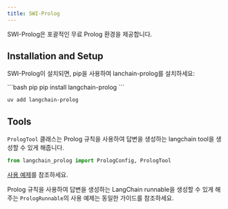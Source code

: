 ```yaml
---
title: SWI-Prolog
---
```


SWI-Prolog은 포괄적인 무료 Prolog 환경을 제공합니다.

## Installation and Setup

SWI-Prolog이 설치되면, pip을 사용하여 lanchain-prolog를 설치하세요:

<CodeGroup>
```bash pip
pip install langchain-prolog
```

```bash uv
uv add langchain-prolog
```
</CodeGroup>

## Tools

`PrologTool` 클래스는 Prolog 규칙을 사용하여 답변을 생성하는 langchain tool을 생성할 수 있게 해줍니다.

```python
from langchain_prolog import PrologConfig, PrologTool
```

[사용 예제](/oss/integrations/tools/prolog_tool)를 참조하세요.

Prolog 규칙을 사용하여 답변을 생성하는 LangChain runnable을 생성할 수 있게 해주는 `PrologRunnable`의 사용 예제는 동일한 가이드를 참조하세요.